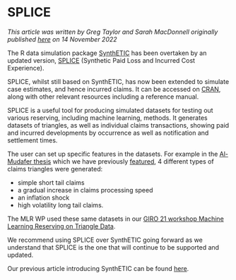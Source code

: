 # SPLICE {#sec-splice}

*This article was written by Greg Taylor and Sarah MacDonnell originally published [here](https://institute-and-faculty-of-actuaries.github.io/mlr-blog/post/data/splice/) on 14 November 2022*


The R data simulation package [SynthETIC](https://cran.rstudio.com/web/packages/SynthETIC/index.html) has been overtaken by an updated version, [SPLICE](https://cran.r-project.org/web/packages/SPLICE/index.html) (Synthetic Paid Loss and Incurred Cost Experience).

SPLICE, whilst still based on SynthETIC, has now been extended to simulate case estimates, and hence incurred claims. It can be accessed on [CRAN](https://cran.r-project.org/web/packages/SPLICE/index.html), along with other relevant resources including a reference manual.

SPLICE is a useful tool for producing simulated datasets for testing out various reserving, including machine learning, methods. It generates datasets of triangles, as well as individual claims transactions, showing paid and incurred developments by occurrence as well as notification and settlement times.

The user can set up specific features in the datasets. For example in the [Al-Mudafer thesis](https://institute-and-faculty-of-actuaries.github.io/mlr-blog/documents/pdf/Al-Mudafer_Honours-thesis.pdf) which we have previously [featured](https://institute-and-faculty-of-actuaries.github.io/mlr-blog/post/literature-review/nn-al-mudafer/), 4 different types of claims triangles were generated:

-   simple short tail claims
-   a gradual increase in claims processing speed
-   an inflation shock
-   high volatility long tail claims.

The MLR WP used these same datasets in our [GIRO 21 workshop Machine Learning Reserving on Triangle Data](https://institute-and-faculty-of-actuaries.github.io/mlr-blog/talks/research/20211115_giro/).

We recommend using SPLICE over SynthETIC going forward as we understand that SPLICE is the one that will continue to be supported and updated.

Our previous article introducing SynthETIC can be found [here](https://institute-and-faculty-of-actuaries.github.io/mlr-blog/post/data/synthetic/).

